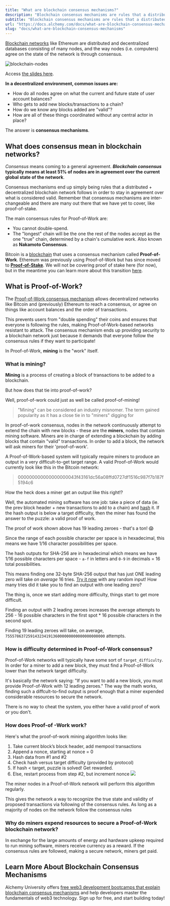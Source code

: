```yaml
---
title: "What are blockchain consensus mechanisms?"
description: "Blockchain consensus mechanisms are rules that a distributed and decentralized blockchain network follows to agree on what is considered valid."
subtitle: "Blockchain consensus mechanisms are rules that a distributed and decentralized blockchain network follows to agree on what is considered valid."
url: "https://docs.alchemy.com/docs/what-are-blockchain-consensus-mechanisms"
slug: "docs/what-are-blockchain-consensus-mechanisms"
---
```


[Blockchain networks](/docs/what-are-blockchain-networks) like Ethereum are distributed and decentralized databases consisting of many nodes, and the way nodes (i.e. computers) agree on the state of the network is through consensus.

![blockchain-nodes](O7jloYu.jpg)

Access [the slides here](https://docs.google.com/presentation/d/1HKZ1l_8XAuj4N_6MRFVn155tnigFKNkiZNWw9GujP_4/edit?usp=sharing).

**In a decentralized environment, common issues are:**

* How do all nodes agree on what the current and future state of user account balances?
* Who gets to add new blocks/transactions to a chain?
* How do we know any blocks added are "valid"?
* How are all of these things coordinated without any central actor in place?

The answer is **consensus mechanisms**.

## What does consensus mean in blockchain networks?

*Consensus* means coming to a general agreement. ***Blockchain consensus* typically means at least 51% of nodes are in agreement over the current global state of the network**.

Consensus mechanisms end up simply being rules that a distributed + decentralized blockchain network follows in order to stay in agreement over what is considered valid. Remember that consensus mechanisms are inter-changeable and there are many out there that we have yet to cover, like proof-of-stake.

The main consensus rules for Proof-of-Work are:

* You cannot double-spend.
* The "longest" chain will be the one the rest of the nodes accept as the one "true" chain, determined by a chain's cumulative work. Also known as **Nakamoto Consensus**.

Bitcoin is a [blockchain](/docs/what-is-a-blockchain) that uses a consensus mechanism called **Proof-of-Work**. Ethereum was previously using Proof-of-Work but has since moved to **[Proof-of-Stake](/docs/what-is-proof-of-stake)**. We will not be covering proof of stake here (for now), but in the meantime you can learn more about this transition [here](https://www.alchemy.com/overviews/ethereum-2-0-your-guide-for-2022#transitioning-to-proof-of-stake-2).

## What is Proof-of-Work?

The [Proof-of-Work consensus mechanism](/docs/proof-of-work) allows decentralized networks like Bitcoin and (previously) Ethereum to reach a consensus, or agree on things like account balances and the order of transactions.

This prevents users from "double spending" their coins and ensures that everyone is following the rules, making Proof-of-Work-based networks resistant to attack. The consensus mechanism ends up providing security to a blockchain network just because it demands that everyone follow the consensus rules if they want to participate!

In Proof-of-Work, **mining** is the "work" itself.

### What is mining?

**Mining** is a process of creating a block of transactions to be added to a blockchain.

But how does that tie into proof-of-work?

Well, proof-of-work could just as well be called proof-of-mining!

> "Mining" can be considered an industry misnomer. The term gained popularity as it has a close tie in to "miners" digging for

In proof-of-work consensus, nodes in the network continuously attempt to extend the chain with new blocks - these are the **miners**, nodes that contain mining software. Miners are in charge of extending a blockchain by adding blocks that contain "valid" transactions. In order to add a block, the network will ask miners for their 'proof-of-work'.

A Proof-of-Work-based system will typically require miners to produce an output in a very difficult-to-get target range. A valid Proof-of-Work would currently look like this in the Bitcoin network:

> 000000000000000000043f43161dc56a08ffd0727df1516c987f7b187f5194c6

How the heck does a miner get an output like this right!?

Well, the automated mining software has one job: take a piece of data (ie. the prev block header + new transactions to add to a chain) and [hash](https://emn178.github.io/online-tools/sha256.html) it. If the hash output is below a target difficulty, then the miner has found the answer to the puzzle: a valid proof of work.

The proof of work shown above has 19 leading zeroes - that's a ton! 😱

Since the range of each possible character per space is in hexadecimal, this means we have 1/16 character possibilities per space.

The hash outputs for SHA-256 are in hexadecimal which means we have 1/16 possible characters per space - `a-f` in letters and `0-9` in decimals = 16 total possibilities.

This means finding one 32-byte SHA-256 output that has just ONE leading zero will take *on average* 16 tries. [Try it now](https://emn178.github.io/online-tools/sha256.html) with any random input! How many tries did it take you to find an output with one leading zero?

The thing is, once we start adding more difficulty, things start to get more difficult.

Finding an output with 2 leading zeroes increases the average attempts to 256 - 16 possible characters in the first spot \* 16 possible characters in the second spot.

Finding 19 leading zeroes will take, on average, `75557863725914323419136000000000000000000000` attempts.

### How is difficulty determined in Proof-of-Work consensus?

Proof-of-Work networks will typically have some sort of `target_difficulty`. In order for a miner to add a new block, they must find a Proof-of-Work lower than the network target difficulty.

It's basically the network saying: "If you want to add a new block, you must provide Proof-of-Work with 12 leading zeroes." The way the math works, finding such a diffcult-to-find output is proof enough that a miner expended considerable resources to secure the network.

There is no way to cheat the system, you either have a valid proof of work or you don't.

### How does Proof-of -Work work?

Here's what the proof-of-work mining algorithm looks like:

1. Take current block’s block header, add mempool transactions
2. Append a nonce, starting at nonce = 0
3. Hash data from #1 and #2
4. Check hash versus target difficulty (provided by protocol)
5. If hash \< target, puzzle is solved! Get rewarded.
6. Else, restart process from step #2, but increment nonce ![](cryptocurrency_mining_mov.gif)

The miner nodes in a Proof-of-Work network will perform this algorithm regularly.

This gives the network a way to recognize the true state and validity of proposed transactions via following of the consensus rules. As long as a majority of nodes on the network follow the consensus rules

### Why do miners expend resources to secure a Proof-of-Work blockchain network?

In exchange for the large amounts of energy and hardware upkeep required to run mining software, miners receive currency as a reward. If the consensus rules are followed, making a secure network, miners get paid.

## Learn More About Blockchain Consensus Mechanisms

Alchemy University offers [free web3 development bootcamps that explain blockchain consensus mechanisms](https://university.alchemy.com/ethereum) and help developers master the fundamentals of web3 technology. Sign up for free, and start building today!
